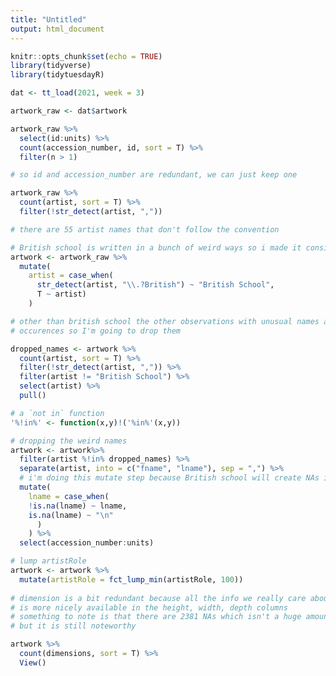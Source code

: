 ```yaml
---
title: "Untitled"
output: html_document
---
```


```r
knitr::opts_chunk$set(echo = TRUE)
library(tidyverse)
library(tidytuesdayR)
```

```r
dat <- tt_load(2021, week = 3)

artwork_raw <- dat$artwork
```

```r
artwork_raw %>% 
  select(id:units) %>%
  count(accession_number, id, sort = T) %>% 
  filter(n > 1)

# so id and accession_number are redundant, we can just keep one

artwork_raw %>% 
  count(artist, sort = T) %>% 
  filter(!str_detect(artist, ",")) 

# there are 55 artist names that don't follow the convention
```

```r
# British school is written in a bunch of weird ways so i made it consistent here
artwork <- artwork_raw %>% 
  mutate(
    artist = case_when(
      str_detect(artist, "\\.?British") ~ "British School",
      T ~ artist)
    )

# other than british school the other observations with unusual names are kind've anomalies and have very few
# occurences so I'm going to drop them

dropped_names <- artwork %>% 
  count(artist, sort = T) %>% 
  filter(!str_detect(artist, ",")) %>% 
  filter(artist != "British School") %>% 
  select(artist) %>% 
  pull()

# a `not in` function
'%!in%' <- function(x,y)!('%in%'(x,y))

# dropping the weird names
artwork <- artwork%>% 
  filter(artist %!in% dropped_names) %>% 
  separate(artist, into = c("fname", "lname"), sep = ",") %>% 
  # i'm doing this mutate step because British school will create NAs in the separate call
  mutate(
    lname = case_when(
    !is.na(lname) ~ lname,
    is.na(lname) ~ "\n"
      )
    ) %>% 
  select(accession_number:units)

# lump artistRole
artwork <- artwork %>% 
  mutate(artistRole = fct_lump_min(artistRole, 100)) 
  
# dimension is a bit redundant because all the info we really care about in the dimension column
# is more nicely available in the height, width, depth columns
# something to note is that there are 2381 NAs which isn't a huge amount given the size of the data set,
# but it is still noteworthy

artwork %>% 
  count(dimensions, sort = T) %>% 
  View()
```




